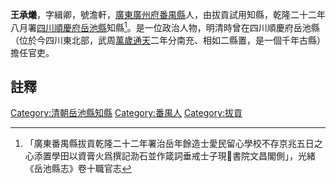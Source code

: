 {{明清人物信息框
| 姓名 =王承爔
| 最高職務 = [[四川|四川]][[岳池縣|岳池縣]][[知縣|知縣]]
| 國家 = 大清
| 籍貫 = [[廣東|廣東]][[廣州府|廣州府]][[番禺縣|番禺縣]]
| 字號 =字緝卿，號澹軒
| 出生日期 = ？年？月？日
| 逝世日期 = ？年？月？日
| 墓葬 = 
| 配偶 =  
| 親屬 = 曾祖、祖、父，母
| 出身 =拔貢試用知縣 
| 著作 =  
*
}}
'''王承爔'''{{BD|？年||？年||}}，字緝卿，號澹軒，[[廣東|廣東]][[廣州府|廣州府]][[番禺縣|番禺縣]]人，由拔貢試用知縣，乾隆二十二年八月署[[四川|四川]][[順慶府|順慶府]][[岳池縣|岳池縣]]知縣<ref>「廣東番禺縣拔貢乾隆二十二年署治岳年餘造士愛民留心學校不存京兆五日之心添置學田以資膏火爲撰記泐石並作箴詞垂戒士子現𥪡書院文昌閣側」，光緒《岳池縣志》卷十職官志</ref>。是一位政治人物，明清時曾在四川順慶府岳池縣（位於今四川東北部，武周[[萬歲通天|萬歲通天]]二年分南充、相如二縣置，是一個千年古縣）擔任官吏。
==註釋==
{{reflist}}
{{清朝人物小作品}}
[[Category:清朝岳池縣知縣|Category:清朝岳池縣知縣]]
[[Category:番禺人|Category:番禺人]]
[[Category:拔貢|Category:拔貢]]